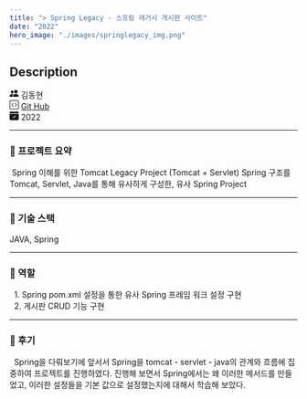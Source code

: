 ```yaml
---
title: "> Spring Legacy - 스프링 레거시 게시판 사이트"
date: "2022"
hero_image: "./images/springlegacy_img.png"
---
```


<h2> Description</h2>

<div className="postInfo">
<svg xmlns="http://www.w3.org/2000/svg" width="16" height="16" fill="currentColor" class="bi bi-people-fill" viewBox="0 0 16 16">
  <path d="M7 14s-1 0-1-1 1-4 5-4 5 3 5 4-1 1-1 1H7zm4-6a3 3 0 1 0 0-6 3 3 0 0 0 0 6z"/>
  <path fill-rule="evenodd" d="M5.216 14A2.238 2.238 0 0 1 5 13c0-1.355.68-2.75 1.936-3.72A6.325 6.325 0 0 0 5 9c-4 0-5 3-5 4s1 1 1 1h4.216z"/>
  <path d="M4.5 8a2.5 2.5 0 1 0 0-5 2.5 2.5 0 0 0 0 5z"/>
</svg>
김동현
</div>

<div className="postInfo">
<svg xmlns="http://www.w3.org/2000/svg" width="16" height="16" fill="currentColor" class="bi bi-code-square" viewBox="0 0 16 16">
  <path d="M14 1a1 1 0 0 1 1 1v12a1 1 0 0 1-1 1H2a1 1 0 0 1-1-1V2a1 1 0 0 1 1-1h12zM2 0a2 2 0 0 0-2 2v12a2 2 0 0 0 2 2h12a2 2 0 0 0 2-2V2a2 2 0 0 0-2-2H2z"/>
  <path d="M6.854 4.646a.5.5 0 0 1 0 .708L4.207 8l2.647 2.646a.5.5 0 0 1-.708.708l-3-3a.5.5 0 0 1 0-.708l3-3a.5.5 0 0 1 .708 0zm2.292 0a.5.5 0 0 0 0 .708L11.793 8l-2.647 2.646a.5.5 0 0 0 .708.708l3-3a.5.5 0 0 0 0-.708l-3-3a.5.5 0 0 0-.708 0z"/>
</svg>
 <a href="https://github.com/kimdonghyeon3/SpringLegacy">Git Hub</a>
</div>

<div className="postInfo">
<svg xmlns="http://www.w3.org/2000/svg" width="16" height="16" fill="currentColor" class="bi bi-calendar-check-fill" viewBox="0 0 16 16">
  <path d="M4 .5a.5.5 0 0 0-1 0V1H2a2 2 0 0 0-2 2v1h16V3a2 2 0 0 0-2-2h-1V.5a.5.5 0 0 0-1 0V1H4V.5zM16 14V5H0v9a2 2 0 0 0 2 2h12a2 2 0 0 0 2-2zm-5.146-5.146-3 3a.5.5 0 0 1-.708 0l-1.5-1.5a.5.5 0 0 1 .708-.708L7.5 10.793l2.646-2.647a.5.5 0 0 1 .708.708z"/>
</svg>
2022
</div>
<hr/>
<h3> 📌 프로젝트 요약 </h3>
<div>
    &nbsp;Spring 이해를 위한 Tomcat Legacy Project (Tomcat + Servlet)
    Spring 구조를 Tomcat, Servlet, Java를 통해 유사하게 구성한, 유사 Spring Project
</div>
<hr/>
<h3> 📌 기술 스택 </h3>
<div>
    JAVA, Spring
</div>
<hr/>
<h3> 📌 역할 </h3>
<div>
    &nbsp; 1. Spring pom.xml 설정을 통한 유사 Spring 프레임 워크 설정 구현
    <br/>
    &nbsp; 2. 게시판 CRUD 기능 구현
</div>
<hr/>
<h3> 📌 후기 </h3>
<div>
    &nbsp; Spring을 다뤄보기에 앞서서 Spring을 tomcat - servlet - java의 관계와 흐름에 집중하여 프로젝트를 진행하였다.
    진행해 보면서 Spring에서는 왜 이러한 메서드를 만들었고, 이러한 설정들을 기본 값으로 설정했는지에 대해서 학습해 보았다.
</div>
